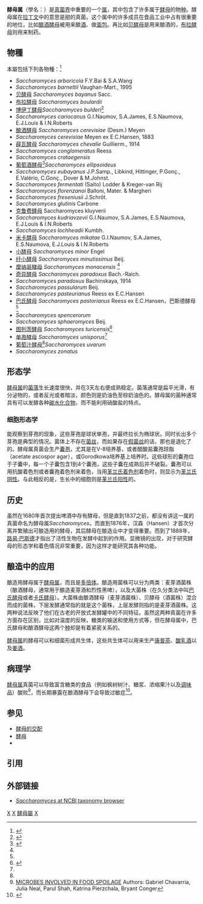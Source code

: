 {{Automatic taxobox
| image = S cerevisiae under DIC microscopy.jpg
| image_width = 320px
| image_caption = 在差分相位干涉显微镜下的酿酒酵母
| taxon = Saccharomyces
| authority = ({{tsl|en|Emil Christian Hansen||E.C. Hansen}} 1838) [[弗蘭茨·邁恩|Meyen]]
| subdivision_ranks = [[物种|物种]]
| subdivision = [[#物種|見內文]]
| synonyms = 
* ''Octomyces'' de Mello & L.G.Fernández, 1918
* ''Zygosaccharomycodes'' Y.Nishiwaki, 1929
}}

'''酵母属'''（學名：{{lang|la|Saccharomyces}}）是[[真菌界|真菌界]]中重要的一个[[属|属]]，其中包含了许多属于[[酵母|酵母]]的物[[种|种]]。酵母属在[[拉丁文|拉丁文]]中的意思是甜的真菌。这个属中的许多成员在食品工业中占有很重要的地位，比如[[酿酒酵母|酿酒酵母]]被用来酿[[酒|酒]]、做[[面包|面包]]。再比如[[贝酵母|贝酵母]]是用来酿酒的，[[布拉酵母|布拉酵母]]则用来制药。

==物種==
本屬包括下列各物種：<ref>{{cite web |title=Saccharomyces Meyen ex E.C.Hansen, 1838 |url=https://www.gbif.org/species/2518181 |website=GBIF}}</ref>
* ''Saccharomyces arboricola'' F.Y.Bai & S.A.Wang
* ''Saccharomyces barnettii'' Vaughan-Mart., 1995
* [[贝酵母|贝酵母]] ''Saccharomyces bayanus'' Sacc.
* [[布拉酵母|布拉酵母]] ''Saccharomyces boulardii''
* [[博伊丁酵母|博伊丁酵母]]''Saccharomyces bulderi''<ref name="aa">{{cite web|url=http://www.bbioo.com/bio101/2007/20866.htm|title=菌种中英文对照|quote=参见假丝酵母翻译|accessdate=2009-07-01|deadurl=yes|archiveurl=https://web.archive.org/web/20091103171313/http://www.bbioo.com/bio101/2007/20866.htm|archivedate=2009-11-03}}</ref>
* ''Saccharomyces cariocanus'' G.I.Naumov, S.A.James, E.S.Naumova, E.J.Louis & I.N.Roberts
* [[酿酒酵母|酿酒酵母]] ''Saccharomyces cerevisiae'' (Desm.) Meyen
* ''Saccharomyces cerevisiae'' Meyen ex E.C.Hansen, 1883
* [[薛瓦酵母|薛瓦酵母]] ''Saccharomyces chevalie'' Guillierm., 1914
* ''Saccharomyces conglomeratus'' Reess
* ''Saccharomyces crataegensis''
* [[葡萄酒酵母|葡萄酒酵母]]<ref name="bb">{{cite web|url=http://www.foodmate.net/english/speciality/81762.html|title=食品词典|accessdate=2009-06-30}}</ref>''Saccharomyces ellipsoideus'' 
* ''Saccharomyces eubayanus'' J.P.Samp., Libkind, Hittinger, P.Gonç., E.Valério, C.Gonç., Dover & M.Johnst.
* ''Saccharomyces fermentati'' (Saito) Lodder & Kreger-van Rij
* ''Saccharomyces florenzanoi'' Balloni, Mater. & Margheri
* ''Saccharomyces freseniusii'' J.Schröt.
* ''Saccharomyces glutinis'' Carbone
* [[克鲁费酵母|克鲁费酵母]] Saccharomyces kluyverii 
* ''Saccharomyces kudriavzevii'' G.I.Naumov, S.A.James, E.S.Naumova, E.J.Louis & I.N.Roberts
* ''Saccharomyces lochheadii'' Kumbh.
* [[米卡酵母|米卡酵母]] ''Saccharomyces mikatae'' G.I.Naumov, S.A.James, E.S.Naumova, E.J.Louis & I.N.Roberts
* [[小酵母|小酵母]] ''Saccharomyces minor'' Engel
* [[纤小酵母|纤小酵母]] ''Saccharomyces minutissimus'' Beij.
* [[摩纳哥酵母|摩纳哥酵母]] ''Saccharomyces monacensis'' <ref name="bb" />
* [[奇异酵母|奇异酵母]] ''Saccharomyces paradoxus'' Bach.-Raich.
* ''Saccharomyces paradoxus'' Bachinskaya, 1914
* ''Saccharomyces passularum'' Beij.
* ''Saccharomyces pasteurianus'' Reess ex E.C.Hansen
* [[巴氏酵母|巴氏酵母]] ''Saccharomyces pastorianus'' Reess ex E.C.Hansen，巴斯德酵母<ref name="bb" />
* ''Saccharomyces spencerorum''
* ''Saccharomyces sphaeromyces'' Beij.
* [[图列茨酵母|图列茨酵母]] ''Saccharomyces turicensis''<ref name="cc">{{cite web|url=http://www.dac.com.cn/view.php?articleid=1659130&sortid=77|title=台湾科学家鉴定克菲尔中酵母种类及分布情况|accessdate=2009-07-01}}{{dead link|date=2018年1月 |bot=InternetArchiveBot |fix-attempted=yes }}</ref>
* [[单孢酵母|单孢酵母]] ''Saccharomyces unisporus''<ref name="cc" />
* [[葡萄汁酵母|葡萄汁酵母]]<ref name="bb" />''Saccharomyces uvarum''
* ''Saccharomyces zonatus'' <!-- zonatus 指条纹或者环状（在植物学中）的 -->

==形态学==
[[酵母属|酵母属]]的[[菌落|菌落]]生长速度很快，并在3天左右便成熟稳定。菌落通常是扁平光滑，有分泌物的，或者反光或者暗淡，颜色则是奶油色至棕奶油色的。酵母属的菌种通常具有可以发酵各种[[碳水化合物|碳水化合物]]，而不能利用硝酸盐的特点。

===细胞形态学===
能观察到芽孢的现象，这些芽孢是球状单孢，并最终拉长为椭球状。同时长出多个芽孢是典型的情况。菌体上不存在[[菌丝|菌丝]]，而如果存在[[假菌丝|假菌丝]]的话，那也是退化了的。酵母属真菌会生产[[囊孢|囊孢]]，尤其是在V-8培养基，或者醋酸盐囊孢琼脂（acetate ascospor agar），或Gorodkowa培养基上培养时。这些球形的囊孢位于子囊中，每一个子囊包含1到4个囊孢，这些子囊在成熟后并不破裂。囊孢可以用抗酸着色剂或者囊孢着色剂来着色，当用[[革兰氏着色剂|革兰氏着色剂]]着色时，则显示为[[革兰氏阴性|革兰氏阴性]]。与此相反的是，生长中的细胞则是[[革兰氏阳性|革兰氏阳性]]的。

==历史==
虽然在1680年首次提出啤酒中存有酵母，但是直到1837之前，都没有讲这一属的真菌命名为酵母属''Saccharomyces''。而直到1876年，汉森（Hansen）才首次分离并繁殖出可酿造用的酵母，其后酵母在酿造业中才变得重要。而到了1888年，[[路易·巴斯德|路易·巴斯德]]才指出了活性生物在发酵中起到的作用。显微镜的出现，对于研究酵母的形态学和着色情况非常重要，因为这样才能研究其各种功能。

==酿造中的应用==
酿造用酵母属于[[酵母属|酵母属]]，而且是[[多倍体|多倍体]]。酿造用菌株可以分为两类：麦芽酒菌株（酿酒酵母，通常用于酿造麦芽酒和烈性黑啤），以及大菌株（在久分类法中叫[[巴氏酵母|巴氏酵母]]或者[[卡氏酵母|卡氏酵母]]）。大菌株由酿酒酵母（麦芽酒菌株）、贝酵母（酒菌株）混合而成的菌株，下层发酵通常指的就是这个菌株，上层发酵则指的是麦芽酒菌株。这两种说法反映了他们在古老的开放式发酵罐中的不同特征。虽然这两种真菌在许多方面存在区别，比如对温度的反映，糖类的输送和使用方式等，但在酵母属中，巴氏酵母和酿酒酵母这两个[[种|种]]却是有着紧密关系的。

[[酵母属|酵母属]]的酵母可以和细菌形成共生体，这些共生体可以用来生产[[康普茶|康普茶]]、[[酸乳酒|酸乳酒]]以及[[姜酒|姜酒]]。

==病理学==
[[酵母属|酵母属]]真菌可以导致富含糖类的食品（例如枫树树汁、糖浆、浓缩果汁以及[[调味品|调味品]]）酸败<ref>[http://gchava.myweb.uga.edu/organisms.html MICROBES INVOLVED IN FOOD SPOILAGE] {{webarchive|url=https://web.archive.org/web/20080224143934/http://gchava.myweb.uga.edu/organisms.html |date=2008-02-24 }} Authors: Gabriel Chavarria, Julia Neal, Parul Shah, Katrina Pierzchala, Bryant Conger</ref>，而长期暴露在酿酒酵母下会导致过敏症<ref>{{cite journal |author=Yamamoto Y, Osanai S, Fujiuchi S, ''et al.'' |title=[Saccharomyces-induced hypersensitivity pneumonitis in a dairy farmer: a case report] |language=ja |journal=Nihon Kokyuki Gakkai Zasshi |volume=40 |issue=6 |pages=484–8 |year=2002 |pmid=12325333 |doi=}}</ref>。

==参见==
*[[酵母的交配|酵母的交配]]
*[[酵母|酵母]]
*{{tsl|en|Saccharomyces cerevisiae virus L-A|酿酒酵母病毒L-A}}

==引用==
{{reflist}}

==外部链接==
*[http://www.ncbi.nlm.nih.gov/Taxonomy/Browser/wwwtax.cgi?id=4930 ''Saccharomyces'' at NCBI taxonomy browser]
{{Taxonbar|from=Q1146293}}

[[Category:酵母纲|X]]
[[Category:发酵|X]]
[[Category:酵母屬|]]
[[Category:肠道菌落|X]]